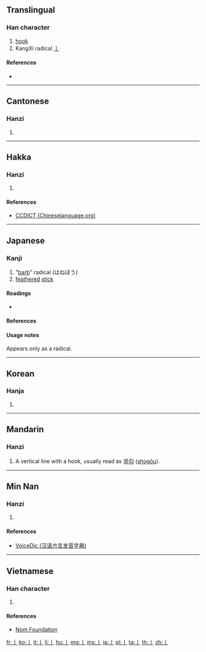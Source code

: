 ==Translingual==
{{stroke order|type=animate}}

===Han character===
{{Han char|rn=6|rad=亅|as=00|sn=1|four=|canj=LI}}

# [[hook]]
# KangXi radical [[Index:Chinese radical/亅|亅]]

====References====
* {{Han ref|kx=0085.090|dkj=00224|dj=0173.180|hdz=10028.030|uh=4E85|ud=20101}}

----

==Cantonese==

===Hanzi===
{{yue-hanzi|jyut=|y=kyut3}}

# {{defn|lang=yue|sort=亅00}}

----

==Hakka==

===Hanzi===
{{hak-hanzi|poj=|gd=k'iet<sup>7</sup> [Meixian]|hpy=kiad5}}

# {{defn|lang=hak|sort=亅00}}

====References====
*[http://www.chineselanguage.org/dictionaries/?mode=view&module=chardict&query=%E4%BA%85 CCDICT (Chineselanguage.org)]

----

==Japanese==

===Kanji===
{{ja-kanji|grade=r|rs=亅00}}

# "[[barb]]" radical (はねぼう)
# [[feathered]] [[stick]]

====Readings====
* {{ja-readings|on=[[けつ]] ([[ketsu]])|kun=[[かぎ]] ([[kagi]])}}

====References====
{{ja-kref
|jis= 502D 
|ku= 4813 
|shift= 98AB 
|euc= D0AD
|freq= ''radical''
|nelson= ''not listed''
|newnelson= 66 
|halpern= 3347 
|kld= ''not listed''
|heisig= ''not listed''
|tuttle= 0a1.4  
}}

====Usage notes====
Appears only as a radical.

----

==Korean==

===Hanja===
{{ko-hanja|hangeul=궐|rv=gwol|mr=kwŏl|y=kwel}}

# {{defn|lang=ko|sort=亅00}}

----

==Mandarin==

===Hanzi===
{{cmn-hanzi|pin=[[jué]] ([[jue2]])|wg=chüeh<sup>2</sup>}}

# A vertical line with a hook, usually read as [[竖勾]] ([[shùgōu]]).

[[Category:CJKV radicals| ]]

----

==Min Nan==

===Hanzi===
{{nan-hanzi|poj=|tlpa=kua̍t (kuat<sup>8</sup>)|gd=guat<sup>8</sup>}}

# {{defn|lang=nan|sort=亅00}}

====References====
*[http://cn.voicedic.com/ VoiceDic (汉语方言发音字典)]

----

==Vietnamese==

===Han character===
{{vi-hantu|[[quyết]]|rs=亅00}}

# {{defn|lang=vi|sort=亅00}}

====References====
*[http://nomfoundation.org/common/nom_details.php?codepoint=4e85 Nom Foundation]

[[fr:亅]]
[[ko:亅]]
[[it:亅]]
[[li:亅]]
[[hu:亅]]
[[mg:亅]]
[[ms:亅]]
[[ja:亅]]
[[pl:亅]]
[[ta:亅]]
[[th:亅]]
[[zh:亅]]